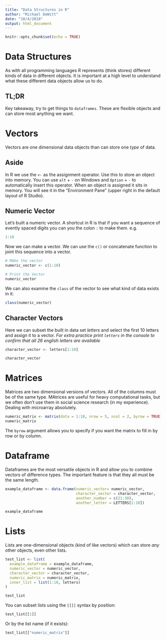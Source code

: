 ```yaml
---
title: "Data Structures in R"
author: "Michael DeWitt"
date: "10/4/2018"
output: html_document
---
```


```r
knitr::opts_chunk$set(echo = TRUE)
```

# Data Structures

As with all programming languages R represents (think stores) different kinds of data in different objects. It is important at a high level to understand what these different data objects allow us to do. 

## TL;DR

Key takeaway, try to get things to `dataframes`. These are flexible objects and can store most anything we want.

# Vectors

Vectors are one dimensional data objects than can store one _type_ of data.

## Aside

In R we use the `<-` as the assignment operator. Use this to store an object into memory. You can use `alt` + `-` on Windows and `Option` + `-` to automatically insert this operator. When an object is assigned it sits in memory. You will see it in the "Environment Pane" (upper right in the default layout of R Studio). 

## Numeric Vector

Let's built a numeric vector. A shortcut in R is that if you want a sequence of evently spaced digits you can you the colon `:` to make them. e.g.

```r
1:10
```

Now we can make a vector. We can use the `c()` or concatenate function to joint this sequence into a vector.

```r
# MAke the vector
numeric_vector <- c(1:10)

# Print the Vector
numeric_vector
```

We can also examine the `class` of the vector to see what kind of data exists in it:

```r
class(numeric_vector)
```

## Character Vectors

Here we can subset the built in data set _letters_ and select the first 10 letters and assign it to a vector. _For extra practice print `letters` in the console to confirm that all 26 english letters are available_

```r
character_vector <- letters[1:10]

character_vector
```

# Matrices

Matrices are two dimensional versions of vectors. All of the columns must be of the same type. MAtrices are useful for heavy computational tasks, but we often don't use them in social science research (in my experience). Dealing with microarray absolutely.

```r
numeric_matrix <- matrix(data = 1:10, nrow = 5, ncol = 2, byrow = TRUE)
numeric_matrix
```

The `byrow` argument allows you to specify if you want the matrix to fill in by row or by column. 

# Dataframe

Dataframes are the most versatile objects in R and allow you to combine vectors of difference types. The important feature is that they all must be the same length.

```r
example_dataframe <- data.frame(numeric_vector= numeric_vector, 
                                character_vector = character_vector, 
                                another_number = c(21:30),
                                another_letter = LETTERS[1:10])

example_dataframe

```

# Lists

Lists are one-dimensional objects (kind of like vectors) which can store _any_ other objects, even other lists.

```r
test_list <- list(
  example_dataframe = example_dataframe,
  numeric_vector = numeric_vector,
  character_vector = character_vector,
  numeric_matrix = numeric_matrix,
  inner_list = list(1:10, letters)
)

test_list
```

You can subset lists using the `[[]]` syntax by position:

```r
test_list[[1]]
```

Or by the list name (if it exists):

```r
test_list[["numeric_matrix"]]
```

